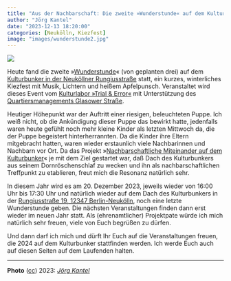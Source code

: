 ```yaml
---
title: "Aus der Nachbarschaft: Die zweite »Wunderstunde« auf dem Kulturbunker"
author: "Jörg Kantel"
date: "2023-12-13 18:20:00"
categories: [Neukölln, Kiezfest]
image: "images/wunderstunde2.jpg"
---
```


[![](images/wunderstunde2-b.jpg)](https://www.flickr.com/photos/schockwellenreiter/53394487047/)

Heute fand die zweite »[Wunderstunde](https://www.trial-error.org/projekte-1/kulturbunker/)« (von geplanten drei) auf dem [Kulturbunker in der Neuköllner Rungiusstraße](https://kantel.github.io/posts/2023100601_kulturbunker/) statt, ein kurzes, winterliches Kiezfest mit Musik, Lichtern und heißem Apfelpunsch. Veranstaltet wird dieses Event vom [Kulturlabor »Trial & Error«](https://www.trial-error.org/) mit Unterstützung des [Quartiersmanagements Glasower Straße](https://qm-glasower-strasse.de/wunderstunden-auf-dem-dach-des-kulturbunkers/).

Heutiger Höhepunkt war der Auftritt einer riesigen, beleuchteten Puppe. Ich weiß nicht, ob die Ankündigung dieser Puppe das bewirkt hatte, jedenfalls waren heute gefühlt noch mehr kleine Kinder als letzten Mittwoch da, die der Puppe begeistert hinterherrannten. Da die Kinder ihre Eltern mitgebracht hatten, waren wieder erstaunlich viele Nachbarinnen und Nachbarn vor Ort. Da das Projekt »[Nachbarschaftliche Miteinander auf dem Kulturbunker](https://qm-glasower-strasse.de/start-des-projektes-nachbarschaftliches-miteinander-auf-dem-kulturbunker/)« je mit dem Ziel gestartet war, daß Dach des Kulturbunkers aus seinem Dornröschenschlaf zu wecken und ihn als nachbarschaftlichen Treffpunkt zu etablieren, freut mich die Resonanz natürlich sehr.

In diesem Jahr wird es am 20. Dezember 2023, jeweils wieder von 16:00 Uhr bis 17:30 Uhr und natürlich wieder auf dem Dach des Kulturbunkers in der [Rungiusstraße 19, 12347 Berlin-Neukölln](https://www.google.com/maps/place/Rungiusstra%C3%9Fe+19,+12347+Berlin/@52.4617782,13.4383009,17z/data=!3m1!4b1!4m6!3m5!1s0x47a84f78138a2f2f:0x5b82d1d0360d4bdd!8m2!3d52.4617782!4d13.4408812!16s%2Fg%2F11kpl99q5t?authuser=0&entry=ttu), noch eine letzte Wunderstunde geben. Die nächsten Veranstaltungen finden dann erst wieder im neuen Jahr statt. Als (ehrenamtlicher) Projektpate würde ich mich natürlich sehr freuen, viele von Euch begrüßen zu dürfen.

Und dann darf ich mich und dürft Ihr Euch auf die Veranstaltungen freuen, die 2024 auf dem Kulturbunker stattfinden werden. Ich werde Euch auch auf diesen Seiten auf dem Laufenden halten.

---

**Photo** ([cc](http://creativecommons.org/licenses/by-nc-nd/2.0/)) 2023: *[Jörg Kantel](http://cognitiones.kantel-chaos-team.de/cv.html)*